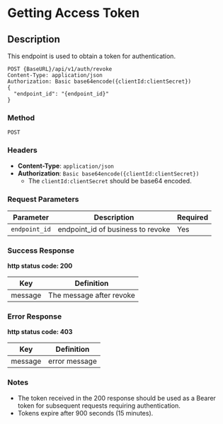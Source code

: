 # Getting Access Token

## Description
This endpoint is used to obtain a token for authentication.



```http
POST {BaseURL}/api/v1/auth/revoke
Content-Type: application/json
Authorization: Basic base64encode({clientId:clientSecret})
{
  "endpoint_id": "{endpoint_id}"
}
```

### Method 
`POST`

### Headers

- **Content-Type**: `application/json`
- **Authorization**: `Basic base64encode({clientId:clientSecret})`
  - The `clientId:clientSecret` should be base64 encoded.

### Request Parameters

| Parameter   | Description                  | Required |
|-------------|------------------------------|----------|
| `endpoint_id`| endpoint_id of business to revoke  | Yes      |

### Success Response
**http status code: 200**

| Key         | Definition                                                                                                                     |
|-------------|--------------------------------------------------------------------------------------------------------------------------------|
| message       | The message after revoke                                                                                          |

### Error Response 
**http status code: 403**

| Key               | Definition                                                                                  |
|-------------------|---------------------------------------------------------------------------------------------|
| message           | error message                                         |

### Notes
- The token received in the 200 response should be used as a Bearer token for subsequent requests requiring authentication.
- Tokens expire after 900 seconds (15 minutes).

